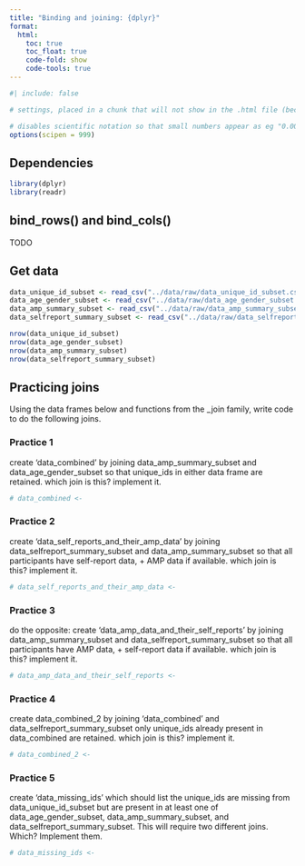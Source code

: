 ```yaml
---
title: "Binding and joining: {dplyr}"
format:
  html:
    toc: true
    toc_float: true
    code-fold: show
    code-tools: true
---
```


```r
#| include: false

# settings, placed in a chunk that will not show in the .html file (because include=FALSE) 

# disables scientific notation so that small numbers appear as eg "0.00001" rather than "1e-05"
options(scipen = 999)  

```

## Dependencies

```r

library(dplyr)
library(readr)

```

## bind_rows() and bind_cols()

TODO

## Get data

```r

data_unique_id_subset <- read_csv("../data/raw/data_unique_id_subset.csv")
data_age_gender_subset <- read_csv("../data/raw/data_age_gender_subset.csv")
data_amp_summary_subset <- read_csv("../data/raw/data_amp_summary_subset.csv")
data_selfreport_summary_subset <- read_csv("../data/raw/data_selfreport_summary_subset.csv")

nrow(data_unique_id_subset)
nrow(data_age_gender_subset)
nrow(data_amp_summary_subset)
nrow(data_selfreport_summary_subset)

```

## Practicing joins

Using the data frames below and functions from the \_join family, write code to do the following joins.

### Practice 1

create 'data_combined' by joining data_amp_summary_subset and data_age_gender_subset so that unique_ids in either data frame are retained. which join is this? implement it.

```r

# data_combined <- 

```

### Practice 2

create 'data_self_reports_and_their_amp_data' by joining data_selfreport_summary_subset and data_amp_summary_subset so that all participants have self-report data, + AMP data if available. which join is this? implement it.

```r

# data_self_reports_and_their_amp_data <- 

```

### Practice 3

do the opposite: create 'data_amp_data_and_their_self_reports' by joining data_amp_summary_subset and data_selfreport_summary_subset so that all participants have AMP data, + self-report data if available. which join is this? implement it.

```r

# data_amp_data_and_their_self_reports <- 

```

### Practice 4

create data_combined_2 by joining 'data_combined' and data_selfreport_summary_subset only unique_ids already present in data_combined are retained. which join is this? implement it.

```r

# data_combined_2 <- 

```

### Practice 5

create 'data_missing_ids' which should list the unique_ids are missing from data_unique_id_subset but are present in at least one of data_age_gender_subset, data_amp_summary_subset, and data_selfreport_summary_subset. This will require two different joins. Which? Implement them.

```r

# data_missing_ids <- 

```
